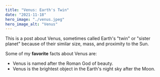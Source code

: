 ```yaml
---
title: "Venus: Earth's Twin"
date: "2021-11-18"
hero_image: "./venus.jpeg"
hero_image_alt: "Venus"
---
```


This is a post about Venus, sometimes called Earth's "twin" or "sister planet" because of their similar size, mass, and proximity to the Sun.

Some of my **favorite** facts about Venus are:

- Venus is named after the Roman God of beauty.
- Venus is the brightest object in the Earth's night sky after the Moon.

